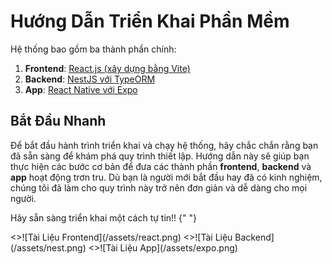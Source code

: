 
# Hướng Dẫn Triển Khai Phần Mềm

Hệ thống bao gồm ba thành phần chính:

1. **Frontend**: [React.js (xây dựng bằng Vite)](frontend-reactjs)
2. **Backend**: [NestJS với TypeORM](backend-nestjs)
3. **App**: [React Native với Expo](app-react-native)

## Bắt Đầu Nhanh

Để bắt đầu hành trình triển khai và chạy hệ thống, hãy chắc chắn rằng bạn đã sẵn sàng để khám phá quy trình thiết lập. Hướng dẫn này sẽ giúp bạn thực hiện các bước cơ bản để đưa các thành phần **frontend**, **backend** và **app** hoạt động trơn tru. Dù bạn là người mới bắt đầu hay đã có kinh nghiệm, chúng tôi đã làm cho quy trình này trở nên đơn giản và dễ dàng cho mọi người.

Hãy sẵn sàng triển khai một cách tự tin!!
{" "}

<Cards num={2}>
  <Cards.Card arrow title="Tài Liệu Frontend" href="/vi/frontend-reactjs">
    <>![Tài Liệu Frontend](/assets/react.png)</>
  </Cards.Card>
  <Cards.Card arrow title="Tài Liệu Backend" href="/vi/backend-nestjs">
    <>![Tài Liệu Backend](/assets/nest.png)</>
  </Cards.Card>
  <Cards.Card arrow title="Tài Liệu App" href="/vi/app-react-native">
    <>![Tài Liệu App](/assets/expo.png)</>
  </Cards.Card>
</Cards>
